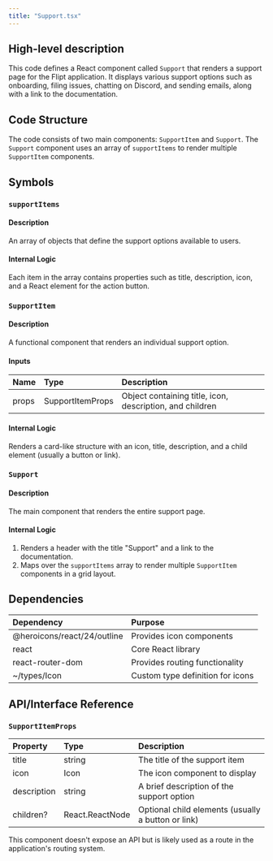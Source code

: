 ```yaml
---
title: "Support.tsx"
---
```


## High-level description
This code defines a React component called `Support` that renders a support page for the Flipt application. It displays various support options such as onboarding, filing issues, chatting on Discord, and sending emails, along with a link to the documentation.

## Code Structure
The code consists of two main components: `SupportItem` and `Support`. The `Support` component uses an array of `supportItems` to render multiple `SupportItem` components.

## Symbols

### `supportItems`
#### Description
An array of objects that define the support options available to users.

#### Internal Logic
Each item in the array contains properties such as title, description, icon, and a React element for the action button.

### `SupportItem`
#### Description
A functional component that renders an individual support option.

#### Inputs
| Name | Type | Description |
|:-----|:-----|:------------|
| props | SupportItemProps | Object containing title, icon, description, and children |

#### Internal Logic
Renders a card-like structure with an icon, title, description, and a child element (usually a button or link).

### `Support`
#### Description
The main component that renders the entire support page.

#### Internal Logic
1. Renders a header with the title "Support" and a link to the documentation.
2. Maps over the `supportItems` array to render multiple `SupportItem` components in a grid layout.

## Dependencies
| Dependency | Purpose |
|:-----------|:--------|
| @heroicons/react/24/outline | Provides icon components |
| react | Core React library |
| react-router-dom | Provides routing functionality |
| ~/types/Icon | Custom type definition for icons |

## API/Interface Reference
### `SupportItemProps`
| Property | Type | Description |
|:---------|:-----|:------------|
| title | string | The title of the support item |
| icon | Icon | The icon component to display |
| description | string | A brief description of the support option |
| children? | React.ReactNode | Optional child elements (usually a button or link) |

This component doesn't expose an API but is likely used as a route in the application's routing system.